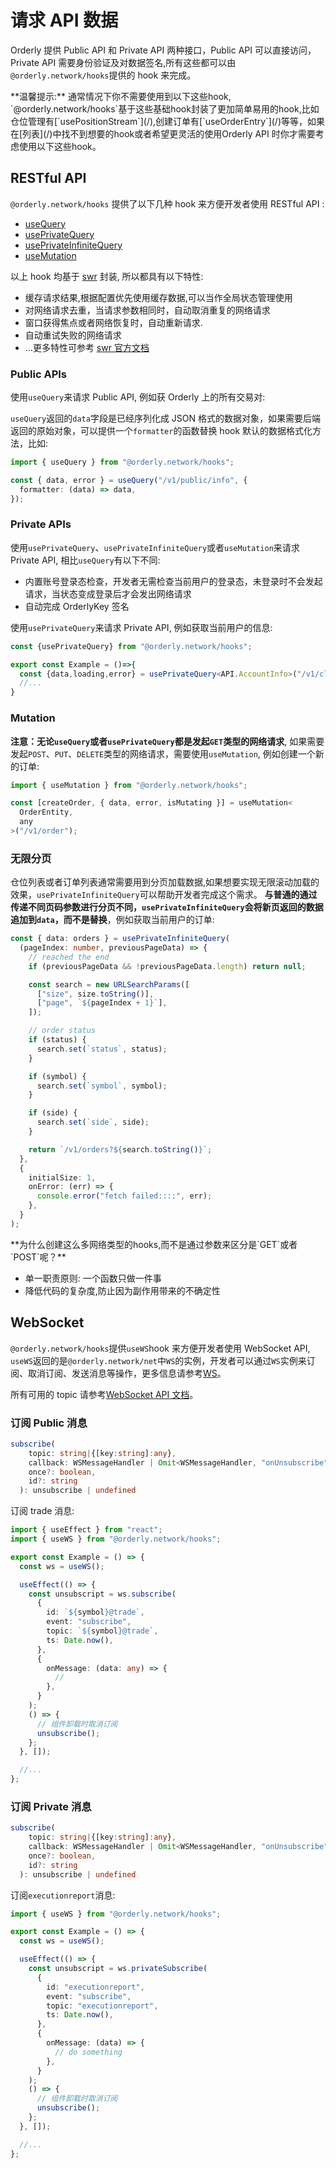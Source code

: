 
# 请求 API 数据

Orderly 提供 Public API 和 Private API 两种接口，Public API 可以直接访问，Private API 需要身份验证及对数据签名,所有这些都可以由`@orderly.network/hooks`提供的 hook 来完成。

<Callout type="info">
  **温馨提示:** 通常情况下你不需要使用到以下这些hook,
  `@orderly.network/hooks`基于这些基础hook封装了更加简单易用的hook,比如仓位管理有[`usePositionStream`](/),创建订单有[`useOrderEntry`](/)等等，如果在[列表](/)中找不到想要的hook或者希望更灵活的使用Orderly
  API 时你才需要考虑使用以下这些hook。
</Callout>

## RESTful API

`@orderly.network/hooks` 提供了以下几种 hook 来方便开发者使用 RESTful API :

- [useQuery](/)
- [usePrivateQuery](/)
- [usePrivateInfiniteQuery](/)
- [useMutation](/)

以上 hook 均基于 [swr](https://swr.vercel.app/) 封装, 所以都具有以下特性:

- 缓存请求结果,根据配置优先使用缓存数据,可以当作全局状态管理使用
- 对网络请求去重，当请求参数相同时，自动取消重复的网络请求
- 窗口获得焦点或者网络恢复时，自动重新请求.
- 自动重试失败的网络请求
- ...更多特性可参考 [swr 官方文档](https://swr.vercel.app/)

### Public APIs

使用`useQuery`来请求 Public API, 例如获 Orderly 上的所有交易对:

<CodeLive code={queryConfigRaw} disabled />

`useQuery`返回的`data`字段是已经序列化成 JSON 格式的数据对象，如果需要后端返回的原始对象，可以提供一个`formatter`的函数替换 hook 默认的数据格式化方法，比如:

```typescript {4}
import { useQuery } from "@orderly.network/hooks";

const { data, error } = useQuery("/v1/public/info", {
  formatter: (data) => data,
});
```

### Private APIs

使用`usePrivateQuery`、`usePrivateInfiniteQuery`或者`useMutation`来请求 Private API, 相比`useQuery`有以下不同:

- 内置账号登录态检查，开发者无需检查当前用户的登录态，未登录时不会发起请求，当状态变成登录后才会发出网络请求
- 自动完成 OrderlyKey 签名

使用`usePrivateQuery`来请求 Private API, 例如获取当前用户的信息:

```typescript
const {usePrivateQuery} from "@orderly.network/hooks";

export const Example = ()=>{
  const {data,loading,error} = usePrivateQuery<API.AccountInfo>("/v1/client/info");
  //...
}
```

### Mutation

**注意：无论`useQuery`或者`usePrivateQuery`都是发起`GET`类型的网络请求**, 如果需要发起`POST`、`PUT`、`DELETE`类型的网络请求，需要使用`useMutation`, 例如创建一个新的订单:

```typescript
import { useMutation } from "@orderly.network/hooks";

const [createOrder, { data, error, isMutating }] = useMutation<
  OrderEntity,
  any
>("/v1/order");
```

### 无限分页

仓位列表或者订单列表通常需要用到分页加载数据,如果想要实现无限滚动加载的效果，`usePrivateInfiniteQuery`可以帮助开发者完成这个需求。
**与普通的通过传递不同页码参数进行分页不同，`usePrivateInfiniteQuery`会将新页返回的数据追加到`data`，而不是替换**，例如获取当前用户的订单:

```typescript
const { data: orders } = usePrivateInfiniteQuery(
  (pageIndex: number, previousPageData) => {
    // reached the end
    if (previousPageData && !previousPageData.length) return null;

    const search = new URLSearchParams([
      ["size", size.toString()],
      ["page", `${pageIndex + 1}`],
    ]);

    // order status
    if (status) {
      search.set(`status`, status);
    }

    if (symbol) {
      search.set(`symbol`, symbol);
    }

    if (side) {
      search.set(`side`, side);
    }

    return `/v1/orders?${search.toString()}`;
  },
  {
    initialSize: 1,
    onError: (err) => {
      console.error("fetch failed::::", err);
    },
  }
);
```

<Callout>
  **为什么创建这么多网络类型的hooks,而不是通过参数来区分是`GET`或者`POST`呢？**
  <ul className="list-disc">
    <li>单一职责原则: 一个函数只做一件事</li>
    <li>降低代码的复杂度,防止因为副作用带来的不确定性</li>
  </ul>
</Callout>

## WebSocket

`@orderly.network/hooks`提供`useWS`hook 来方便开发者使用 WebSocket API, `useWS`返回的是`@orderly.network/net`中`WS`的实例，开发者可以通过`WS`实例来订阅、取消订阅、发送消息等操作，更多信息请参考[WS](/)。

所有可用的 topic 请参考[WebSocket API 文档](/api)。

### 订阅 Public 消息

```typescript
subscribe(
    topic: string|{[key:string]:any},
    callback: WSMessageHandler | Omit<WSMessageHandler, "onUnsubscribe">,
    once?: boolean,
    id?: string
  ): unsubscribe | undefined

```

订阅 trade 消息:

```typescript
import { useEffect } from "react";
import { useWS } from "@orderly.network/hooks";

export const Example = () => {
  const ws = useWS();

  useEffect(() => {
    const unsubscript = ws.subscribe(
      {
        id: `${symbol}@trade`,
        event: "subscribe",
        topic: `${symbol}@trade`,
        ts: Date.now(),
      },
      {
        onMessage: (data: any) => {
          //
        },
      }
    );
    () => {
      // 组件卸载时取消订阅
      unsubscribe();
    };
  }, []);

  //...
};
```

### 订阅 Private 消息

```typescript
subscribe(
    topic: string|{[key:string]:any},
    callback: WSMessageHandler | Omit<WSMessageHandler, "onUnsubscribe">,
    once?: boolean,
    id?: string
  ): unsubscribe | undefined

```

订阅`executionreport`消息:

```typescript
import { useWS } from "@orderly.network/hooks";

export const Example = () => {
  const ws = useWS();

  useEffect(() => {
    const unsubscript = ws.privateSubscribe(
      {
        id: "executionreport",
        event: "subscribe",
        topic: "executionreport",
        ts: Date.now(),
      },
      {
        onMessage: (data) => {
          // do something
        },
      }
    );
    () => {
      // 组件卸载时取消订阅
      unsubscribe();
    };
  }, []);

  //...
};
```
